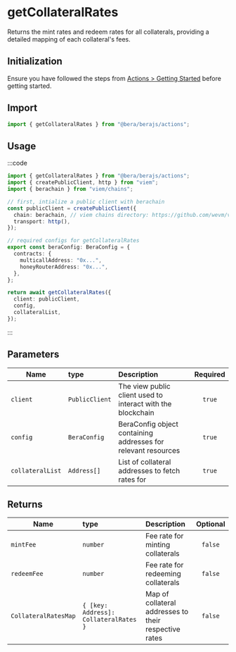 # getCollateralRates

Returns the mint rates and redeem rates for all collaterals, providing a detailed mapping of each collateral's fees.

## Initialization

Ensure you have followed the steps from [Actions > Getting Started](/actions/getting-started) before getting started.

## Import

```ts
import { getCollateralRates } from "@bera/berajs/actions";
```
## Usage

:::code

```ts [example.ts]
import { getCollateralRates } from "@bera/berajs/actions";
import { createPublicClient, http } from "viem";
import { berachain } from "viem/chains";

// first, intialize a public client with berachain
const publicClient = createPublicClient({
  chain: berachain, // viem chains directory: https://github.com/wevm/viem/blob/main/src/chains/index.ts
  transport: http(),
});

// required configs for getCollateralRates
export const beraConfig: BeraConfig = {
  contracts: {
    multicallAddress: "0x...",
    honeyRouterAddress: "0x...",
  },
};

return await getCollateralRates({
  client: publicClient,
  config,
  collateralList,
});

```
:::

## Parameters
| Name             | type           | Description                                                   | Required |
| ---------------- | :------------- | :------------------------------------------------------------ | :------: |
| `client`         | `PublicClient` | The view public client used to interact with the blockchain   |  `true`  |
| `config`         | `BeraConfig`   | BeraConfig object containing addresses for relevant resources |  `true`  |
| `collateralList` | `Address[]`    | List of collateral addresses to fetch rates for               |  `true`  |

## Returns
| Name                 | type                                  | Description                                           | Optional |
| -------------------- | :------------------------------------ | :---------------------------------------------------- | :------: |
| `mintFee`            | `number`                              | Fee rate for minting collaterals                      | `false`  |
| `redeemFee`          | `number`                              | Fee rate for redeeming collaterals                    | `false`  |
| `CollateralRatesMap` | `{ [key: Address]: CollateralRates }` | Map of collateral addresses to their respective rates | `false`  |

